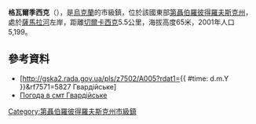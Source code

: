 {{no footnotes|time=2015-08-14T09:15:30+00:00}}
{{coord|48|44|5|N|35|19|45|E|display=title}}

'''格瓦爾季西克'''（{{lang-uk|Гвардійське}}），是[[烏克蘭|烏克蘭]]的市級鎮，位於該國東部[[第聶伯羅彼得羅夫斯克州|第聶伯羅彼得羅夫斯克州]]，處於[[薩馬拉河_(第聶伯河支流)|薩馬拉河]]左岸，距離[[切爾卡西克|切爾卡西克]]5.5公里，海拔高度65米，2001年人口5,199。

==參考資料==
*[http://gska2.rada.gov.ua/pls/z7502/A005?rdat1={{ #time: d.m.Y }}&rf7571=5827 Гвардійське]{{dead link|date=2018年1月 |bot=InternetArchiveBot |fix-attempted=yes }}
* [http://weather.in.ua/ua/dnepropetrovskaja/4992 Погода в смт Гвардійське] {{Wayback|url=http://weather.in.ua/ua/dnepropetrovskaja/4992 |date=20191203021944 }}

{{DEFAULTSORT:Гвардійське}}
[[Category:第聶伯羅彼得羅夫斯克州市級鎮|Category:第聶伯羅彼得羅夫斯克州市級鎮]]


{{Dnipropetrovsk-geo-stub}}